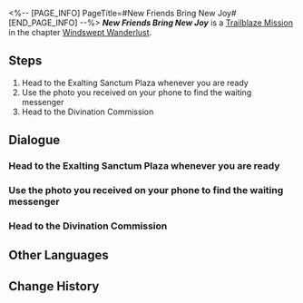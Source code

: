 <%-- [PAGE_INFO]
PageTitle=#New Friends Bring New Joy#
[END_PAGE_INFO] --%>
{{Stub|Dialogue.}}
{{Mission Infobox
|id            = 1020702
|title         = 
|image         = Mission New Friends Bring New Joy.png{{subst:void|<!--$UPLOAD:<<SpriteOutput/Chronicle/1020702.png>-<Mission New Friends Bring New Joy.png>-<Fate's Atlas Images>>-->}}
|type          = Trailblaze
|event_name    = 
|chapter       = Windswept Wanderlust
|requirements  = 
* [[Trailblaze Mission]] ''[[Stars Spun, Prescience Sprung]]'' completed
* Reach [[Trailblaze Level]] 13
|summary       = You meet up with Qingque, the messenger from the Divination Commission. She is indeed "trapped in place" as she ponders how to play her tiles in hand. You can't help but think the master diviner has interesting tastes in hiring staff.<br />Qingque's luck in the game drastically improves as soon as you arrive, and she happily starts to fulfill her duty as your guide.
|characters    = Chiyan; March 7th; Player in the East Seat; Player in the South Seat; Player in the West Seat; Qingque; Tingyun; Trailblazer; Welt
|startLocation = [[The Xianzhou Luofu]] - [[Exalting Sanctum]]
|world         = The Xianzhou Luofu
|area          = Exalting Sanctum
|prev          = Stars Spun, Prescience Sprung
|next          = Omniscient Inquiry of Arcana
|rewards       = Trailblaze EXP*400; Traveler's Guide*3; Credit*15,000
}}
'''''New Friends Bring New Joy''''' is a [[Trailblaze Mission]] in the chapter [[Windswept Wanderlust]].

==Steps==
# Head to the Exalting Sanctum Plaza whenever you are ready
# Use the photo you received on your phone to find the waiting messenger
# Head to the Divination Commission

<!--
==Gameplay Notes==

--><!--
==Trial Character==

-->
==Dialogue==
{{Stub Dialogue}}

===Head to the Exalting Sanctum Plaza whenever you are ready{{subst:void|<!--102070108-->}}===
{{Mission Description|type=trailblaze|location=Exalting Sanctum|Fu Xuan took Kafka to the Divination Commission but asked you to wait. The Xianzhou Luofu is in troubled times, and everyone feels trapped in place.<br />You take this chance to stroll around the area and wait for the Divination Commission's messenger to arrive.}}
{{Dialogue Start}}
:{{tx}}
{{Dialogue End}}

===Use the photo you received on your phone to find the waiting messenger{{subst:void|<!--102070110-->}}===
{{Mission Description|type=trailblaze|location=Exalting Sanctum|update|Fu Xuan took Kafka to the Divination Commission but asked you to wait. The Xianzhou Luofu is in troubled times, and everyone feels trapped in place.<br />The Divination Commission's messenger is late. Perhaps she, too, is hindered by troublesome business. Maybe it's best to actively go and find her.}}
{{Dialogue Start}}
:{{tx}}
{{Dialogue End}}

===Head to the Divination Commission{{subst:void|<!--102070116-->}}===
{{Mission Description|type=trailblaze|location=Exalting Sanctum|update|You finally meet up with Qingque, the messenger from the Divination Commission. She is indeed "trapped in place" as she ponders how to play her tiles in hand. You can't help but think the master diviner has interesting tastes in hiring staff.<br />Qingque's luck in the game drastically improves as soon as you arrive, and she happily starts to fulfill her duty as your guide.}}
{{Dialogue Start}}
:{{tx}}
{{Dialogue End}}

==Other Languages==
{{Other Languages
|en   = New Friends Bring New Joy
|zhs  = 长乐新朋，青鸟候风
|zht  = 長樂新朋，青鳥候風
|ja   = 長楽の友よ、青鳥の如く風を待て
|ko   = 새로운 친구, 새로운 기쁨
|es   = Nuevas amistades traen nuevas alegrías
|fr   = De nouveaux amis pour plus de bonheur
|ru   = Новые друзья - новые радости
|th   = เพื่อนใหม่สุขี เปรมปรีดิ์สุขใจ
|vi   = Người Bạn Mới, Làn Gió Mới
|de   = Neue Freunde bringen neue Freuden
|id   = Teman Baru, Kebahagiaan Baru
|pt   = Novos Amigos, Novas Alegrias
}}

==Change History==
{{Change History|1.0}}
